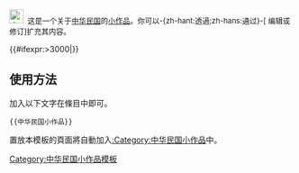 <div class="notice metadata" id="stub" style="font-size: small;">[[File:Flag of the Republic of China.svg|25px|中华民国]]&nbsp;&nbsp;这是一个关于[[中华民国]]的[[Wikipedia:小作品|小作品]]。你可以-{zh-hant:透過;zh-hans:通过}-<span class="plainlinks">[{{fullurl:{{FULLPAGENAME}}|action=edit}} 编辑或修订]</span>扩充其内容。</div><includeonly>[[Category:中华民国小作品|{{PAGENAME}}]]{{#ifexpr:{{PAGESIZE:{{FULLPAGENAME}}|R}}>3000|[[Category:字数已超过3000字节的小作品|{{PAGENAME}}]]}}</includeonly><noinclude>

==使用方法==
加入以下文字在條目中即可。
<pre>{{中华民国小作品}}</pre>

置放本模板的頁面將自動加入[[:Category:中华民国小作品]]中。

[[Category:中华民国小作品模板]]
</noinclude>